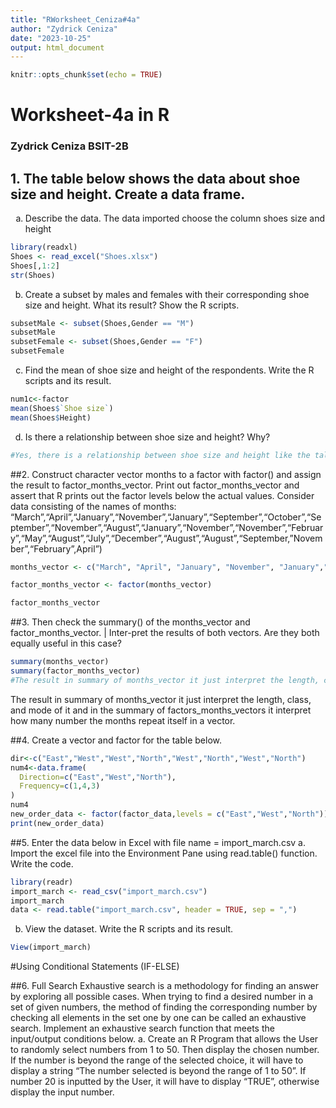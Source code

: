 ---
title: "RWorksheet_Ceniza#4a"
author: "Zydrick Ceniza"
date: "2023-10-25"
output: html_document
---

```{r setup, include=FALSE}
knitr::opts_chunk$set(echo = TRUE)
```

# Worksheet-4a in R
### Zydrick Ceniza BSIT-2B

## 1. The table below shows the data about shoe size and height. Create a data frame.
a. Describe the data.
The data imported choose the column shoes size and height 
```{r}
library(readxl)
Shoes <- read_excel("Shoes.xlsx")
Shoes[,1:2]
str(Shoes)
```

b. Create a subset by males and females with their corresponding shoe size and height.
What its result? Show the R scripts.
```{r}
subsetMale <- subset(Shoes,Gender == "M")
subsetMale
subsetFemale <- subset(Shoes,Gender == "F")
subsetFemale
```

c. Find the mean of shoe size and height of the respondents. Write the R scripts and its
result.
```{r}
num1c<-factor
mean(Shoes$`Shoe size`)
mean(Shoes$Height)
```

d. Is there a relationship between shoe size and height? Why?
```{r, echo=False}
#Yes, there is a relationship between shoe size and height like the taller you are the bigger the shoes size
```

##2. Construct character vector months to a factor with factor() and assign the result to factor_months_vector. Print out factor_months_vector and assert that R prints out the factor levels below the actual values.
Consider data consisting of the names of months:
"March","April","January","November","January","September","October","September","November","August","January","November","November","February","May","August","July","December","August","August","September,"November","February",April")
```{r}
months_vector <- c("March", "April", "January", "November", "January","September", "October", "September", "November", "August","January", "November", "November", "February", "May", "August","July", "December", "August", "August", "September", "November", "February", "April")

factor_months_vector <- factor(months_vector)

factor_months_vector
```

##3. Then check the summary() of the months_vector and factor_months_vector. | Inter-pret the results of both vectors. Are they both equally useful in this case?

```{r}
summary(months_vector)
summary(factor_months_vector)
#The result in summary of months_vector it just interpret the length, class, and mode of it and in the summary of factors_months_vectors it interpret how many number the months repeat itself in a vector.
```
The result in summary of months_vector it just interpret the length, class, and mode of it and in the summary of factors_months_vectors it interpret how many number the months repeat itself in a vector.

##4. Create a vector and factor for the table below.
```{r}
dir<-c("East","West","West","North","West","North","West","North")
num4<-data.frame(
  Direction=c("East","West","North"),
  Frequency=c(1,4,3)
)
num4
new_order_data <- factor(factor_data,levels = c("East","West","North"))
print(new_order_data)
```

##5. Enter the data below in Excel with file name = import_march.csv
a. Import the excel file into the Environment Pane using read.table() function.
Write the code.
```{r}
library(readr)
import_march <- read_csv("import_march.csv")
import_march
data <- read.table("import_march.csv", header = TRUE, sep = ",")
```

b. View the dataset. Write the R scripts and its result.
```{r}
View(import_march)
```

#Using Conditional Statements (IF-ELSE)

##6. Full Search
Exhaustive search is a methodology for finding an answer by exploring all possible cases.
When trying to find a desired number in a set of given numbers, the method of finding
the corresponding number by checking all elements in the set one by one can be called an
exhaustive search. Implement an exhaustive search function that meets the input/output
conditions below.
a. Create an R Program that allows the User to randomly select numbers from 1 to 50.
Then display the chosen number. If the number is beyond the range of the selected choice,
it will have to display a string “The number selected is beyond the range of 1 to 50”. If
number 20 is inputted by the User, it will have to display “TRUE”, otherwise display the
input number.

